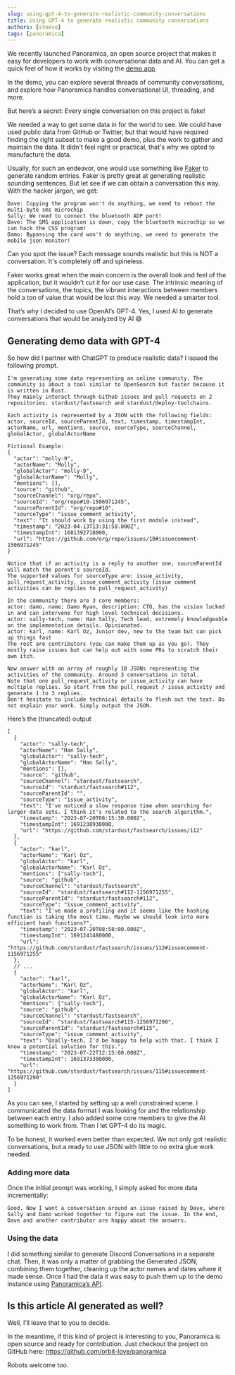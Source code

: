 ```yaml
---
slug: using-gpt-4-to-generate-realistic-community-conversations
title: Using GPT-4 to generate realistic community conversations
authors: [steeve]
tags: [panoramica]
---
```



We recently launched Panoramica, an open source project that makes it easy for developers to work with conversational data and AI.
You can get a quick feel of how it works by visiting the [demo app](https://demo.panoramica.ai/projects/clkl72myr0000mk081rd0m45g)

In the demo, you can explore several threads of community conversations, and explore how Panoramica handles conversational UI, threading, and more.

But here’s a secret: Every single conversation on this project is fake!

<div className="margin-vert--lg center">
  <ThemedImage
    alt="Panoramica demo conversation"
    sources={{
      light: "/img/demo-site-conversation.jpg",
      dark: "/img/demo-site-conversation-dark.jpg",
    }}
    style={{}}
  />
</div>

We needed a way to get some data in for the world to see. We could have used public data from GitHub or Twitter, but that would have required finding the right subset to make a good demo, plus the work to gather and maintain the data. It didn't feel right or practical, that's why we opted to manufacture the data.

Usually, for such an endeavor, one would use something like [Faker](https://fakerjs.dev/) to generate random entries. Faker is pretty great at generating realistic sounding sentences. But let see if we can obtain a conversation this way. With the hacker jargon, we get:

```
Dave: Copying the program won't do anything, we need to reboot the multi-byte sms microchip
Sally: We need to connect the bluetooth ADP port!
Dave: The SMS application is down, copy the bluetooth microchip so we can hack the CSS program!
Damo: Bypassing the card won't do anything, we need to generate the mobile json monitor!
```

Can you spot the issue? Each message sounds realistic but this is NOT a conversation. It's completely off and spineless.

Faker works great when the main concern is the overall look and feel of the application, but it wouldn’t cut it for our use case. The intrinsic meaning of the conversations, the topics, the vibrant interactions between members hold a ton of value that would be lost this way. We needed a smarter tool.

That’s why I decided to use OpenAI’s GPT-4. Yes, I used AI to generate conversations that would be analyzed by AI 😅

## Generating demo data with GPT-4

So how did I partner with ChatGPT to produce realistic data? I issued the following prompt.

```
I'm generating some data representing an online community. The community is about a tool similar to OpenSearch but faster because it is written in Rust.
They mainly interact through Github issues and pull requests on 2 repositories: stardust/fastsearch and stardust/deploy-toolchains.

Each activity is represented by a JSON with the following fields: actor, sourceId, sourceParentId, text, timestamp, timestampInt, actorName, url, mentions, source, sourceType, sourceChannel, globalActor, globalActorName

Fictional Example:
{
  "actor": "molly-9",
  "actorName": "Molly",
  "globalActor": "molly-9",
  "globalActorName": "Molly",
  "mentions": [],
  "source": "github",
  "sourceChannel": "org/repo",
  "sourceId": "org/repo#10-1506971245",
  "sourceParentId": "org/repo#10",
  "sourceType": "issue_comment_activity",
  "text": "It should work by using the first module instead",
  "timestamp": "2023-04-13T13:31:58.000Z",
  "timestampInt": 1681392718000,
  "url": "https://github.com/org/repo/issues/10#issuecomment-1506971245"
}

Notice that if an activity is a reply to another one, sourceParentId will match the parent's sourceId.
The supported values for sourceType are: issue_activity, pull_request_activity, issue_comment_activity (issue comment activities can be replies to pull_request_activity)

In the community there are 3 core members:
actor: damo, name: Damo Ryan, description: CTO, has the vision locked in and can intervene for high level technical decisions.
actor: sally-tech, name: Han Sally, Tech lead, extremely knowledgeable on the implementation details. Opinionated.
actor: karl, name: Karl Oz, Junior dev, new to the team but can pick up things fast
The rest are contributors (you can make them up as you go). They mostly raise issues but can help out with some PRs to scratch their own itch.

Now answer with an array of roughly 10 JSONs representing the activities of the community. Around 3 conversations in total.
Note that one pull_request_activity or issue_activity can have multiple replies. So start from the pull_request / issue_activity and generate 1 to 3 replies.
Don't hesitate to include technical details to flesh out the text. Do not explain your work. Simply output the JSON.
```

Here’s the (truncated) output

```jsonc
[
  {
    "actor": "sally-tech",
    "actorName": "Han Sally",
    "globalActor": "sally-tech",
    "globalActorName": "Han Sally",
    "mentions": [],
    "source": "github",
    "sourceChannel": "stardust/fastsearch",
    "sourceId": "stardust/fastsearch#112",
    "sourceParentId": "",
    "sourceType": "issue_activity",
    "text": "I've noticed a slow response time when searching for larger data sets. I think it's related to the search algorithm.",
    "timestamp": "2023-07-20T08:15:30.000Z",
    "timestampInt": 1691238930000,
    "url": "https://github.com/stardust/fastsearch/issues/112"
  },
  {
    "actor": "karl",
    "actorName": "Karl Oz",
    "globalActor": "karl",
    "globalActorName": "Karl Oz",
    "mentions": ["sally-tech"],
    "source": "github",
    "sourceChannel": "stardust/fastsearch",
    "sourceId": "stardust/fastsearch#112-1156971255",
    "sourceParentId": "stardust/fastsearch#112",
    "sourceType": "issue_comment_activity",
    "text": "I've made a profiling and it seems like the hashing function is taking the most time. Maybe we should look into more efficient hash functions?",
    "timestamp": "2023-07-20T08:58:00.000Z",
    "timestampInt": 1691241480000,
    "url": "https://github.com/stardust/fastsearch/issues/112#issuecomment-1156971255"
  },
  // ...
  {
    "actor": "karl",
    "actorName": "Karl Oz",
    "globalActor": "karl",
    "globalActorName": "Karl Oz",
    "mentions": ["sally-tech"],
    "source": "github",
    "sourceChannel": "stardust/fastsearch",
    "sourceId": "stardust/fastsearch#115-1256971290",
    "sourceParentId": "stardust/fastsearch#115",
    "sourceType": "issue_comment_activity",
    "text": "@sally-tech, I'd be happy to help with that. I think I know a potential solution for this.",
    "timestamp": "2023-07-22T12:15:00.000Z",
    "timestampInt": 1691373300000,
    "url": "https://github.com/stardust/fastsearch/issues/115#issuecomment-1256971290"
  }
]
```

As you can see, I started by setting up a well constrained scene. I communicated the data format I was looking for and the relationship between each entry.
I also added some core members to give the AI something to work from. Then I let GPT-4 do its magic.

To be honest, it worked even better than expected. We not only got realistic conversations, but a ready to use JSON with little to no extra glue work needed.

### Adding more data

Once the initial prompt was working, I simply asked for more data incrementally:

```
Good. Now I want a conversation around an issue raised by Dave, where Sally and Damo worked together to figure out the issue. In the end, Dave and another contributor are happy about the answers.
```

### Using the data

I did something similar to generate Discord Conversations in a separate chat.
Then, it was only a matter of grabbing the Generated JSON, combining them together, cleaning up the actor names and dates where it made sense.
Once I had the data it was easy to push them up to the demo instance using [Panoramica’s API](https://panoramica.ai/docs/developer-guides/import-data-via-api).

## Is this article AI generated as well?

Well, I’ll leave that to you to decide.

In the meantime, if this kind of project is interesting to you, Panoramica is open source and ready for contribution. Just checkout the project on GitHub here: https://github.com/orbit-love/panoramica

Robots welcome too.
